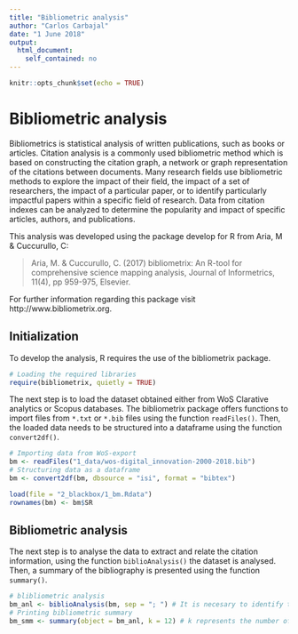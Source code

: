 ```yaml
---
title: "Bibliometric analysis"
author: "Carlos Carbajal"
date: "1 June 2018"
output:
  html_document:
    self_contained: no
---
```


```r
knitr::opts_chunk$set(echo = TRUE)
```
# Bibliometric analysis
Bibliometrics is statistical analysis of written publications, such as books or articles. Citation analysis is a commonly used bibliometric method which is based on constructing the citation graph, a network or graph representation of the citations between documents. Many research fields use bibliometric methods to explore the impact of their field, the impact of a set of researchers, the impact of a particular paper, or to identify particularly impactful papers within a specific field of research. Data from citation indexes can be analyzed to determine the popularity and impact of specific articles, authors, and publications.

This analysis was developed using the package develop for R from Aria, M & Cuccurullo, C:

> Aria, M. & Cuccurullo, C. (2017) bibliometrix: An R-tool for comprehensive science mapping analysis, Journal of Informetrics, 11(4), pp 959-975, Elsevier.

For further information regarding this package visit http://www.bibliometrix.org.

## Initialization
To develop the analysis, R requires the use of the bibliometrix package.
```r
# Loading the required libraries
require(bibliometrix, quietly = TRUE)
```
The next step is to load the dataset obtained either from WoS Clarative analytics or Scopus databases. The bibliometrix package offers functions to import files from `*.txt` or `*.bib` files using the function `readFiles()`. Then, the loaded data needs to be structured into a dataframe using the function `convert2df()`. 
```r
# Importing data from WoS-export
bm <- readFiles("1_data/wos-digital_innovation-2000-2018.bib")
# Structuring data as a dataframe
bm <- convert2df(bm, dbsource = "isi", format = "bibtex")
```
```r
load(file = "2_blackbox/1_bm.Rdata")
rownames(bm) <- bm$SR
```
## Bibliometric analysis
The next step is to analyse the data to extract and relate the citation information, using the function `biblioAnalysis()` the dataset is analysed. Then, a summary of the bibliography is presented using the function `summary()`.
```r
# blibliometric analysis
bm_anl <- biblioAnalysis(bm, sep = "; ") # It is necesary to identify the separator character used by the database.
# Printing bibliometric summary
bm_smm <- summary(object = bm_anl, k = 12) # k represents the number of entries shown in the summary
```

